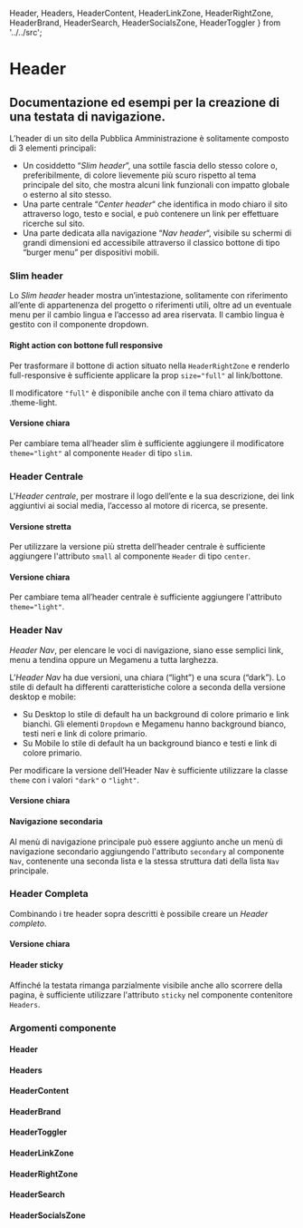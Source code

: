   Header,
  Headers,
  HeaderContent,
  HeaderLinkZone,
  HeaderRightZone,
  HeaderBrand,
  HeaderSearch,
  HeaderSocialsZone,
  HeaderToggler
} from '../../src';

<Meta title='Documentazione/Menu di navigazione/Header' of={Header} />

# Header

## Documentazione ed esempi per la creazione di una testata di navigazione.

L’header di un sito della Pubblica Amministrazione è solitamente composto di 3 elementi principali:

- Un cosiddetto “_Slim header_”, una sottile fascia dello stesso colore o, preferibilmente, di colore lievemente più scuro rispetto al tema principale del sito, che mostra alcuni link funzionali con impatto globale o esterno al sito stesso.
- Una parte centrale “_Center header_“ che identifica in modo chiaro il sito attraverso logo, testo e social, e può contenere un link per effettuare ricerche sul sito.
- Una parte dedicata alla navigazione “_Nav header_“, visibile su schermi di grandi dimensioni ed accessibile attraverso il classico bottone di tipo “burger menu” per dispositivi mobili.

### Slim header

Lo _Slim header_ header mostra un’intestazione, solitamente con riferimento all’ente di appartenenza del progetto o riferimenti utili, oltre ad un eventuale menu per il cambio lingua e l’accesso ad area riservata. Il cambio lingua è gestito con il componente dropdown.

<Canvas>
  <Story id='componenti-header--header-slim' />
</Canvas>

#### Right action con bottone full responsive

Per trasformare il bottone di action situato nella `HeaderRightZone` e renderlo full-responsive è sufficiente applicare la prop `size="full"` al link/bottone.

Il modificatore `"full"` è disponibile anche con il tema chiaro attivato da .theme-light.

<Canvas>
  <Story id='componenti-header--slim-header-with-full-button' />
</Canvas>

#### Versione chiara

Per cambiare tema all’header slim è sufficiente aggiungere il modificatore `theme="light"` al componente `Header` di tipo `slim`.

<Canvas>
  <Story id='componenti-header--header-slim-light' />
</Canvas>

### Header Centrale

L'_Header centrale_, per mostrare il logo dell’ente e la sua descrizione, dei link aggiuntivi ai social media, l’accesso al motore di ricerca, se presente.

<Canvas>
  <Story id='componenti-header--header-center' />
</Canvas>

#### Versione stretta

Per utilizzare la versione più stretta dell’header centrale è sufficiente aggiungere l'attributo `small` al componente `Header` di tipo `center`.

<Canvas>
  <Story id='componenti-header--header-center-narrow' />
</Canvas>

#### Versione chiara

Per cambiare tema all’header centrale è sufficiente aggiungere l'attributo `theme="light"`.

<Canvas>
  <Story id='componenti-header--header-center-narrow-light' />
</Canvas>

### Header Nav

_Header Nav_, per elencare le voci di navigazione, siano esse semplici link, menu a tendina oppure un Megamenu a tutta larghezza.

<Canvas>
  <Story id='componenti-header--header-nav' />
</Canvas>

L’_Header Nav_ ha due versioni, una chiara (“light”) e una scura (“dark”). Lo stile di default ha differenti caratteristiche colore a seconda della versione desktop e mobile:

- Su Desktop lo stile di default ha un background di colore primario e link bianchi. Gli elementi `Dropdown` e Megamenu hanno background bianco, testi neri e link di colore primario.
- Su Mobile lo stile di default ha un background bianco e testi e link di colore primario.

Per modificare la versione dell’Header Nav è sufficiente utilizzare la classe `theme` con i valori `"dark"` o `"light"`.

#### Versione chiara

<Canvas>
  <Story id='componenti-header--header-nav-light' />
</Canvas>

#### Navigazione secondaria

Al menù di navigazione principale può essere aggiunto anche un menù di navigazione secondario aggiungendo l'attributo `secondary` al componente `Nav`, contenente una seconda lista e la stessa struttura dati della lista `Nav` principale.

<Canvas>
  <Story id='componenti-header--header-nav-secondary' />
</Canvas>

### Header Completa

Combinando i tre header sopra descritti è possibile creare un _Header completo_.

<Canvas>
  <Story id='componenti-header--header-complete' />
</Canvas>

#### Versione chiara

<Canvas>
  <Story id='componenti-header--header-complete-light' />
</Canvas>

#### Header sticky

Affinché la testata rimanga parzialmente visibile anche allo scorrere della pagina, è sufficiente utilizzare l'attributo `sticky` nel componente contenitore `Headers`.

### Argomenti componente

#### Header

<ArgsTable of={Header} />

#### Headers

<ArgsTable of={Headers} />

#### HeaderContent

<ArgsTable of={HeaderContent} />

#### HeaderBrand

<ArgsTable of={HeaderBrand} />

#### HeaderToggler

<ArgsTable of={HeaderToggler} />

#### HeaderLinkZone

<ArgsTable of={HeaderLinkZone} />

#### HeaderRightZone

<ArgsTable of={HeaderRightZone} />

#### HeaderSearch

<ArgsTable of={HeaderSearch} />

#### HeaderSocialsZone

<ArgsTable of={HeaderSocialsZone} />
